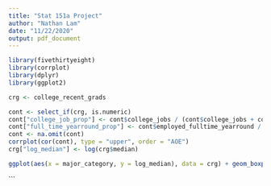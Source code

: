 ---
title: "Stat 151a Project"
author: "Nathan Lam"
date: "11/22/2020"
output: pdf_document
---



```{r, warning=F, message=F}
library(fivethirtyeight)
library(corrplot)
library(dplyr)
library(ggplot2)
```

```{r}
crg <- college_recent_grads
```

```{r}
cont <- select_if(crg, is.numeric)
cont["college_job_prop"] <- cont$college_jobs / (cont$college_jobs + cont$non_college_jobs)
cont["full_time_yearround_prop"] <- cont$employed_fulltime_yearround / cont$employed
cont <- na.omit(cont)
corrplot(cor(cont), type = "upper", order = "AOE")
crg["log_median"] <- log(crg$median)
```

```{r}
ggplot(aes(x = major_category, y = log_median), data = crg) + geom_boxplot() + coord_flip()
```

```